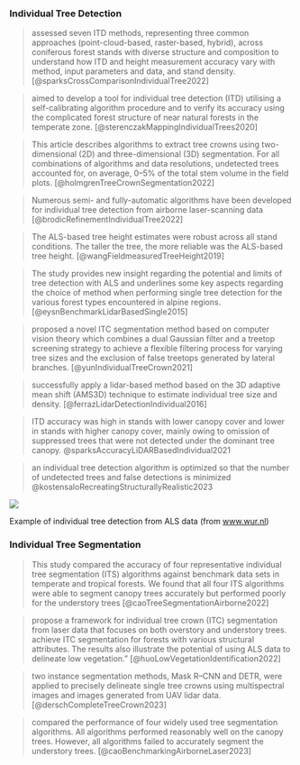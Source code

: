 
### Individual Tree Detection

> assessed seven ITD methods, representing three common approaches (point-cloud-based, raster-based, hybrid), across coniferous forest stands with diverse structure and composition to understand how ITD and height measurement accuracy vary with method, input parameters and data, and stand density. [@sparksCrossComparisonIndividualTree2022]

> aimed to develop a tool for individual tree detection (ITD) utilising a self-calibrating algorithm procedure and to verify its accuracy using the complicated forest structure of near natural forests in the temperate zone. [@sterenczakMappingIndividualTrees2020]

> This article describes algorithms to extract tree crowns using two-dimensional (2D) and three-dimensional (3D) segmentation. For all combinations of algorithms and data resolutions, undetected trees accounted for, on average, 0–5% of the total stem volume in the field plots. [@holmgrenTreeCrownSegmentation2022]

> Numerous semi- and fully-automatic algorithms have been developed for individual tree detection from airborne laser-scanning data [@brodicRefinementIndividualTree2022] 

> The ALS-based tree height estimates were robust across all stand conditions. The taller the tree, the more reliable was the ALS-based tree height. [@wangFieldmeasuredTreeHeight2019]

> The study provides new insight regarding the potential and limits of tree detection with ALS and underlines some key aspects regarding the choice of method when performing single tree detection for the various forest types encountered in alpine regions. [@eysnBenchmarkLidarBasedSingle2015]

> proposed a novel ITC segmentation method based on computer vision theory which combines a dual Gaussian filter and a treetop screening strategy to achieve a flexible filtering process for varying tree sizes and the exclusion of false treetops generated by lateral branches. [@yunIndividualTreeCrown2021]

> successfully apply a lidar-based method based on the 3D adaptive mean shift (AMS3D) technique to estimate individual tree size and density. [@ferrazLidarDetectionIndividual2016]

> ITD accuracy was high in stands with lower canopy cover and lower in stands with higher canopy cover, mainly owing to omission of suppressed trees that were not detected under the dominant tree canopy. @sparksAccuracyLiDARBasedIndividual2021

> an individual tree detection algorithm is optimized so that the number of undetected trees and false detections is minimized @kostensaloRecreatingStructurallyRealistic2023

::: {#fig-itd}
![](https://www.wur.nl/upload_mm/7/b/4/40eea042-6806-4bd0-956d-b3650e1139f1_Thesis_Thijs_Koop_61d3acb1_750x400.png)

Example of individual tree detection from ALS data (from [www.wur.nl](https://www.wur.nl/en/show/Counting-trees-in-Dutch-forests-Using-AHN-LiDAR-data-for-National-Forest-Inventory-1.html))
:::


### Individual Tree Segmentation 

> This study compared the accuracy of four representative individual tree segmentation (ITS) algorithms against benchmark data sets in temperate and tropical forests. We found that all four ITS algorithms were able to segment canopy trees accurately but performed poorly for the understory trees [@caoTreeSegmentationAirborne2022]

> propose a framework for individual tree crown (ITC) segmentation from laser data that focuses on both overstory and understory trees. 
achieve ITC segmentation for forests with various structural attributes. The results also illustrate the potential of using ALS data to delineate low vegetation." [@huoLowVegetationIdentification2022]

> two instance segmentation methods, Mask R–CNN and DETR, were applied to precisely delineate single tree crowns using multispectral images and images generated from UAV lidar data. [@derschCompleteTreeCrown2023]

> compared the performance of four widely used tree segmentation algorithms. 
All algorithms performed reasonably well on the canopy trees. However, all algorithms failed to accurately segment the understory trees. [@caoBenchmarkingAirborneLaser2023]
